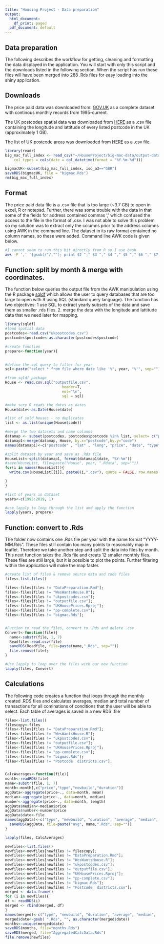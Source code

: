 ```yaml
---
title: "Housing Project - Data preparation"
output:
  html_document:
    df_print: paged
  pdf_document: default
---
```


## Data preparation
The following describes the workflow for getting, cleaning and formatting the data displayed in the application. You will start with only this script and the downloads listed in the following section. When the script has run these files will have been merged into 288 .Rds files for easy loading into the shiny application. 



## Downloads
The price paid data was downloaded from: [GOV.UK](https://www.gov.uk/government/statistical-data-sets/price-paid-data-downloads#current-month-april-2019-data) as a complete dataset with continous monthly records from 1995-current. 

The UK postcodes spatial data was downloaded from [HERE](https://www.freemaptools.com/download-uk-postcode-lat-lng.htm) as a .csv file containing the longitude and lattitude of every listed postcode in the UK (approximately 1 GB).

The list of UK postcode areas was downloaded from [HERE](https://www.doogal.co.uk/PostcodeDistricts.php) as a .csv file.

```r
library(readr)
big_mac_full_index <- read_csv("~/HouseProject/big-mac-data/output-data/big-mac-full-index.csv", 
    col_types = cols(date = col_datetime(format = "%Y-%m-%d")))

bigmacUK<-subset(big_mac_full_index, iso_a3=="GBR")
saveRDS(bigmacUK, file = "bigmac.Rds")
rm(big_mac_full_index)
```

## Format
The price paid data file is a .csv file that is too large (~3.7 GB) to open in excel, R or notepad. Further, there was some trouble with the data in that some of the fields for address contained commas ',' which confused the access to the file in the format of .csv. I was not able to solve this problem so my solution was to extract only the columns prior to the address columns using AWK in the command line. The dataset in its raw format contained no column names, so these were added. Command line AWK code is given below. 

```bash
#I cannot seem to run this bit directly from R so I use bash
awk -F ',' '{gsub(/"/,""); print $2 "," $3 "," $4 "," $5 "," $6 "," $7 }' pp-complete.csv |sed '1i price, date, code, type, oldnew, duration' > outputfile.csv

```


## Function: split by month & merge with coordinates.
The function below queries the output file from the AWK manipulation using the R package [sqldf](https://www.rdocumentation.org/packages/sqldf/versions/0.4-11) which allows the user to query databases that are too large to open with R using SQL (standard query language). 
The function has two objectives: 1 use SQL to extract yearly subsets of the data and save them as smaller .rds files.
2. merge the data with the longitude and lattitude data that we need later for mapping.

```r
library(sqldf)
#load spatial data
postcodes<-read.csv("ukpostcodes.csv")
postcodes$postcode<-as.character(postcodes$postcode)

#create function
prepare<-function(year){
  

#define the sql query to filter for year
sql<-paste("select * from file where date like '%", year, "%'", sep="")

#from sqldf package
House <- read.csv.sql("outputfile.csv", 
                          header=T,
                          eol="\n",
                          sql = sql)

#make sure R reads the dates as dates
House$date<-as.Date(House$date)

#list of sold houses - no duplicates
list <- as.list(unique(House$code))

#merge the two datasets and name columns
datamap <- subset(postcodes, postcodes$postcode %in% list, select= c("postcode","latitude",  "longitude"))  
datamap1<-merge(datamap, House, by.x="postcode",by.y="code")
names(datamap1)<-c("postcode" , "lat" , "long", "price", "date", "type", "newbuild", "duration" )

#split dataset by year and save as .Rds file
HouseList<-split(datamap1, format(datamap1$date, "%Y-%m"))
#save(HouseList, file=paste("House", year, ".Rdata", sep=""))
for(i in names(HouseList)){
  write.csv(HouseList[[i]], paste0(i,".csv"), quote = FALSE, row.names = FALSE)

}
}

#list of years in dataset
years<-c(1995:2019, 1)

#use lapply to loop through the list and apply the function
lapply(years, prepare)
```


## Function: convert to .Rds
The folder now contains one .Rds file per year with the name format "YYYY-MM.Rds". These files still contain too many points to reasonably map in leaflet. Therefore we take another step and split the data into files by month. This next function takes the .Rds file and creats 12 smaller monthly files. These files are still large, but it is possible to plot the points. Further filtering within the application will make the map faster. 

```r
#create list of files & remove source data and code files
files<-list.files()

files<-files[files != "DataPreparation.Rmd"];
files<-files[files != "WesWantsHouse.R"];
files<-files[files != "ukpostcodes.csv"];
files<-files[files != "outputfile.csv"];
files<-files[files != "UKHousePrices.Rproj"];
files<-files[files != "pp-complete.csv"];
files<-files[files != "bigmac.Rds"];


#Fuction to read the files, convert to .Rds and delete .csv
Convert<-function(file){
  name<-substr(file, 1, 7)
  Readfile<-read.csv(file)
  saveRDS(Readfile, file=paste(name,".Rds", sep=""))
  file.remove(file);
}

#Use lapply to loop over the files with our new function
lapply(files, Convert)
```


## Calculations
The following code creates a function that loops through the monthly created .RDS files and calculates averages, median and total number of transactions for all cominations of conditions that the user will be able to select. Each table of averages is saved in a new RDS .file
```r
files<-list.files()
filescopy<-files
files<-files[files != "DataPreparation.Rmd"];
files<-files[files != "WesWantsHouse.R"];
files<-files[files != "ukpostcodes.csv"];
files<-files[files != "outputfile.csv"];
files<-files[files != "UKHousePrices.Rproj"];
files<-files[files != "pp-complete.csv"];
files<-files[files != "bigmac.Rds"];
files<-files[files != "Postcode  districts.csv"];


CalcAverages<-function(file){
month<-readRDS(file)
name<-substr(file, 1, 7)
month<-month[,c("price","type","newbuild","duration")]
aggData<-aggregate(price~., data=month, mean)
median<-aggregate(price~., data=month, median)
number<-aggregate(price~., data=month, length)
aggData$median<-median$price
aggData$number<-number$price
aggData$date<-file
names(aggData)<-c("type", "newbuild", "duration", "average", "median", "number", "date")  
  saveRDS(aggData, file=paste("avg", name,".Rds", sep=""))
}

lapply(files, CalcAverages)

newfiles<-list.files()
newfiles<-newfiles[newfiles != filescopy];
newfiles<-newfiles[newfiles != "DataPreparation.Rmd"];
newfiles<-newfiles[newfiles != "WesWantsHouse.R"];
newfiles<-newfiles[newfiles != "ukpostcodes.csv"];
newfiles<-newfiles[newfiles != "outputfile.csv"];
newfiles<-newfiles[newfiles != "UKHousePrices.Rproj"];
newfiles<-newfiles[newfiles != "pp-complete.csv"];
newfiles<-newfiles[newfiles != "bigmac.Rds"];
newfiles<-newfiles[newfiles != "Postcode  districts.csv"];
merged <- data.frame()
for (i in newfiles){
df <- readRDS(i)
merged <- rbind(merged, df)
}
names(merged)<-c("type", "newbuild", "duration", "average", "median",   "number", "date")
merged$date<-gsub( ".Rds", "", as.character(merged$date))
months<-unique(merged$date)
saveRDS(months, file="months.Rds")
saveRDS(merged, file="AggregatedCalcData.Rds")
file.remove(newfiles)
```


